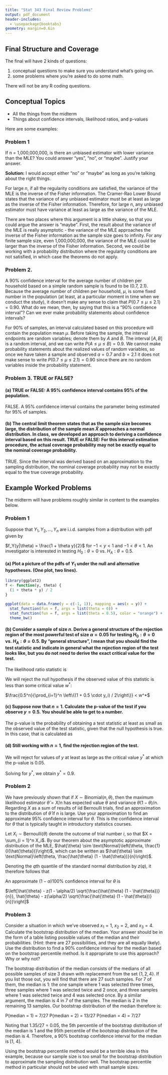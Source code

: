 ```yaml
---
title: "Stat 343 Final Review Problems"
output: pdf_document
header-includes:
  - \usepackage{booktabs}
geometry: margin=0.6in
---
```


\def\simiid{\stackrel{{\mbox{\text{\tiny i.i.d.}}}}{\sim}}

## Final Structure and Coverage

The final will have 2 kinds of questions:

1) conceptual questions to make sure you understand what's going on.
2) some problems where you're asked to do some math.

There will not be any R coding questions.

## Conceptual Topics

 * All the things from the midterm
 * Things about confidence intervals, likelihood ratios, and p-values

Here are some examples:

### Problem 1

If n = 1,000,000,000, is there an unbiased estimator with lower variance than the MLE?  You could answer "yes", "no", or "maybe".  Justify your answer.

**Solution:** I would accept either "no" or "maybe" as long as you're talking about the right things.

For large $n$, if all the regularity conditions are satisfied, the variance of the MLE is the inverse of the Fisher information.  The Cramer-Rao Lower Bound states that the variance of any unbiased estimator must be at least as large as the inverse of the Fisher information.  Therefore, for large $n$, any unbiased estimator must have variance at least as large as the variance of the MLE.

There are two places where this argument is a little shakey, so that you could argue the answer is "maybe".  First, the result about the variance of the MLE is really asymptotic - the variance of the MLE approaches the inverse of the Fisher information as the sample size goes to infinity.  For any finite sample size, even 1,000,000,000, the variance of the MLE could be larger than the inverse of the Fisher information.  Second, we could be working with a probability distribution where the regularity conditions are not satisfied, in which case the theorems do not apply.

### Problem 2.

A 90% confidence interval for the average number of children per household based on a simple random sample is found to be (0.7, 2.1).  Because the average number of children per household, $\mu$, is some fixed number in the population (at least, at a particular moment in time when we conduct the study), it doesn't make any sense to claim that $P(0.7 \leq \mu \leq 2.1) = 0.90$.  What do we mean, then, by saying that this is a "90% confidence interval"?  Can we ever make probability statements about confidence intervals?

For 90% of samples, an interval calculated based on this procedure will contain the population mean $\mu$.  Before taking the sample, the interval endpoints are random variables; denote them by $A$ and $B$.  The interval $[A, B]$ is a random interval, and we can write $P(A \leq \mu \leq B) = 0.9$.  We cannot make probability statements about the realized values of random variables, so once we have taken a sample and observed $a = 0.7$ and $b = 2.1$ it does not make sense to write $P(0.7 \leq \mu \leq 2.1) = 0.90$ since there are no random variables inside the probability statement.

\newpage

### Problem 3. TRUE or FALSE?

#### (a) TRUE or FALSE: A 95% confidence interval contains 95% of the population.

FALSE.  A 95% confidence interval contains the parameter being estimated for 95% of samples.

#### (b) The central limit theorem states that as the sample size becomes large, the distribution of the sample mean $\bar{X}$ approaches a normal distribution. In class, we developed an approach to deriving a confidence interval based on this result.  TRUE or FALSE: For this interval estimation procedure, the actual coverage probability may not be exactly equal to the nominal coverage probability.

TRUE.  Since the interval was derived based on an approximation to the sampling distribution, the nominal coverage probability may not be exactly equal to the true coverage probability.


\newpage

## Example Worked Problems

The midterm will have problems roughly similar in content to the examples below.

### Problem 1

Suppose that $Y_1, Y_2, \ldots, Y_n$ are i.i.d. samples from a distribution with pdf given by

$f_Y(y|\theta) = \frac{1 + \theta y}{2}$ for $-1 < y < 1$ and $-1 < \theta < 1$.  An investigator is interested in testing $H_0: \theta = 0$ vs. $H_A: \theta = 0.5$.

#### (a) Plot a picture of the pdfs of $Y_1$ under the null and alternative hypotheses.  (One plot, two lines).


```r
library(ggplot2)
f <- function(y, theta) {
  (1 + theta * y) / 2
}

ggplot(data = data.frame(y = c(-1, 1)), mapping = aes(x = y)) +
  stat_function(fun = f, args = list(theta = 0)) +
  stat_function(fun = f, args = list(theta = 0.5), color = "orange") +
  theme_bw()
```

#### (b) Consider a sample of size $n$. Derive a general structure of the rejection region of the most powerful test of size $\alpha = 0.05$ for testing $H_0: \theta = 0$ vs. $H_A: \theta = 0.5$. By "general structure", I mean that you should find the test statistic and indicate in general what the rejection region of the test looks like, but you do not need to derive the exact critical value for the test.

The likelihood ratio statistic is

\begin{align*}
W &= \frac{\mathcal{L}(0 | Y_1, \ldots, Y_n)}{\mathcal{L}(0.5 | Y_1, \ldots, Y_n)} \\
&= \frac{0.5^n}{\prod_{i=1}^n \left\{(1 + 0.5 \cdot Y_i) / 2\right\}}
\end{align*}

We will reject the null hypothesis if the observed value of this statistic is less than some critical value $w^*$:

$\frac{0.5^n}{\prod_{i=1}^n \left\{(1 + 0.5 \cdot y_i) / 2\right\}} < w^*$


#### (c) Suppose now that $n = 1$. Calculate the p-value of the test if you observe $y = 0.5$.  You should be able to get to a number.

The p-value is the probability of obtaining a test statistic at least as small as the observed value of the test statistic, given that the null hypothesis is true.  In this case, that is calculated as

\begin{align*}
p-value &= P\left( \frac{0.5}{\left\{(1 + 0.5 \cdot Y) / 2\right\}} \leq \frac{0.5}{\left\{(1 + 0.5 \cdot 0.5) / 2\right\}} | \theta = 0 \right) \\
&= P\left( 1.25 \leq 1 + 0.5 Y | \theta = 0 \right) \\
&= P\left( Y \geq 0.5 | \theta = 0 \right) \\
&= \int_{0.5}^1 0.5 dy \\
&= 0.5(1 - 0.5) \\
&= 0.25
\end{align*}

#### (d) Still working with $n = 1$, find the rejection region of the test.


We will reject for values of $y$ at least as large as the critical value $y^*$ at which the p-value is 0.05.

\begin{align*}
0.05 &= P\left( Y \geq y^* | \theta = 0 \right) \\
&= \int_{y^*}^1 0.5 dy \\
&= 0.5(1 - y^*)
\end{align*}

Solving for $y^*$, we obtain $y^* = 0.9$.

### Problem 2

We have previously shown that if $X \sim \text{Binomial}(n, \theta)$, then the maximum likelihood estimator $\hat{\theta} = X/n$ has expected value $\theta$ and variance $\theta (1 - \theta)/n$.  Regarding $X$ as a sum of results of iid Bernoulli trials, find an approximation to the distribution of $\hat{\theta}$ if $n$ is large.  Use your approximation to find an approximate 95% confidence interval for $\theta$.  This is the confidence interval for $\theta$ that is typically taught in introductory statistics courses.


Let $X_i \sim \text{Bernoulli}(\theta)$ denote the outcome of trial number $i$, so that $X = \sum_{i = 1}^n X_i$.  By our theorem about the asymptotic approximate distribution of the MLE, $\hat{\theta} \sim \text{Normal}\left(\theta, \frac{1}{I(\hat{\theta})}\right)$, which can be written as $\hat{\theta} \sim \text{Normal}\left(\theta, \frac{\hat{\theta} (1 - \hat{\theta})}{n}\right)$.

Denoting the $q$th quantile of the standard normal distribution by $z(q)$, it therefore follows that

\begin{alignat*}{3}
& && P\left(z(\alpha/2) \leq \frac{\hat{\theta} - \theta}{\sqrt{\frac{\hat{\theta} (1 - \hat{\theta})}{n}}} \leq z(1 - \alpha/2)\right) && \\
& \Rightarrow && P\left(z(\alpha/2) \sqrt{\frac{\hat{\theta} (1 - \hat{\theta})}{n}} \leq \hat{\theta} - \theta \leq z(1 - \alpha/2) \sqrt{\frac{\hat{\theta} (1 - \hat{\theta})}{n}} \right) && \\
& \Rightarrow && P\left( -\hat{\theta} + z(\alpha/2) \sqrt{\frac{\hat{\theta} (1 - \hat{\theta})}{n}} \leq - \theta \leq -\hat{\theta} + z(1 - \alpha/2) \sqrt{\frac{\hat{\theta} (1 - \hat{\theta})}{n}} \right) && \\
& \Rightarrow && P\left( -\hat{\theta} + z(\alpha/2) \sqrt{\frac{\hat{\theta} (1 - \hat{\theta})}{n}} \leq - \theta \leq -\hat{\theta} + z(1 - \alpha/2) \sqrt{\frac{\hat{\theta} (1 - \hat{\theta})}{n}} \right) && \\
& \Rightarrow && P\left( \hat{\theta} - z(\alpha/2) \sqrt{\frac{\hat{\theta} (1 - \hat{\theta})}{n}} \geq \theta \geq \hat{\theta} - z(1 - \alpha/2) \sqrt{\frac{\hat{\theta} (1 - \hat{\theta})}{n}} \right) && \\
& \Rightarrow && P\left( \hat{\theta} - z(1 - \alpha/2) \sqrt{\frac{\hat{\theta} (1 - \hat{\theta})}{n}} \leq \theta \leq \hat{\theta} - z(\alpha/2) \sqrt{\frac{\hat{\theta} (1 - \hat{\theta})}{n}} \right) && \\
\end{alignat*}

An approximate $(1 - \alpha)100\%$ confidence interval for $\theta$ is

$\left[\hat{\theta} - z(1 - \alpha/2) \sqrt{\frac{\hat{\theta} (1 - \hat{\theta})}{n}}, \hat{\theta} - z(\alpha/2) \sqrt{\frac{\hat{\theta} (1 - \hat{\theta})}{n}}\right]$

### Problem 3

Consider a situation in which we've observed $x_1 = 1$, $x_2 = 2$, and $x_3 = 4$.  Calculate the bootstrap distribution of the median.  Your answer should be in the form of a table listing possible values of the median and their probabilities.  (Hint: there are 27 possibilities, and they are all equally likely).  Use the distribution to find a 90% confidence interval for the median based on the bootstrap percentile method.  Is it appropriate to use this approach?  Why or why not?


The bootstrap distribution of the median consists of the medians of all possible samples of size 3 drawn with replacement from the set $\{1, 2, 4\}$.  If you list those out, you will find that there are 27 such samples.  For 7 of them, the median is 1: the one sample where 1 was selected three times, three samples where 1 was selected twice and 2 once, and three samples where 1 was selected twice and 4 was selected once.  By a similar argument, the median is 4 in 7 of the samples.  The median is 2 in the remaining 13 samples.  Our bootstrap distribution of the median therefore is:

P(median = 1) = 7/27
P(median = 2) = 13/27
P(median = 4) = 7/27

Noting that 1.35/27 = 0.05, the 5th percentile of the bootstrap distribution of the median is 1 and the 95th percentile of the bootstrap distribution of the median is 4.  Therefore, a 90% bootstrap confidence interval for the median is [1, 4].

Using the bootstrap percentile method would be a terrible idea in this example, because our sample size is too small for the bootstrap distribution to approximate the sampling distribution well.  The bootstrap percentile method in particular should not be used with small sample sizes.


